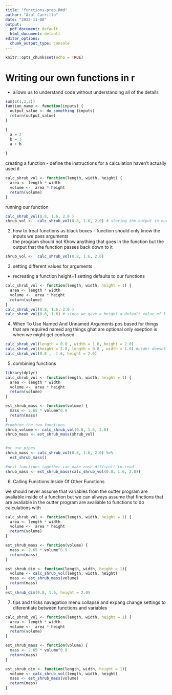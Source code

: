 ```yaml
---
title: "functions-prep.Rmd"
author: "Azul Carrillo"
date: "2022-11-08"
output:
  pdf_document: default
  html_document: default
editor_options:
  chunk_output_type: console
---
```


```r
knitr::opts_chunk$set(echo = TRUE)
```

# Writing our own functions in r

-   allows us to understand code without understanding all of the details

```r
sum(c(1,2,3))
funtion_name <- function(inputs) {
  output_value <- do_something (inputs)
  return(output_value)
}

{
  a = 2 
  b = 3 
  a + b 
  
}

```

creating a function - define the instructions for a calculation haven't actually used it

```r
calc_shrub_vol <- function(length, width, height) {
  area <- length * width 
  volume <-  area * height 
  return(volume)
}

```

running our function

```r
calc_shrub_vol(0.8, 1.6, 2.0 )
shrub_vol <-  calc_shrub_vol(0.8, 1.6, 2.0) # storing the output in our function so that we can use it later 
```

2.  how to treat functions as black boxes - function should only know the inputs we pass arguments\
    the program should not Khow anything that goes in the function but the output that the function passes back down to it

```r
shrub_vol <-  calc_shrub_vol(0.8, 1.6, 2.0)
```
3. setting different values for arguments 
- recreating a function height=1
setting defaults to our functions 
```r
calc_shrub_vol <- function(length, width, height = 1) {
  area <- length * width 
  volume <-  area * height 
  return(volume)
}
calc_shrub_vol(0.8, 1.6, 2.0 )
calc_shrub_vol(0.8, 1.6) # since we gave a height a default value of 1 when the height is not specifyed itll be a value of 1

```
4. When To Use Named And Unnamed Arguments
pos based for things that are required 
named arg things ghat are optional 
only exeption is when we might get confused 
```r
calc_shrub_vol(length = 0.8 , width = 1.6, height = 2.0)
calc_shrub_vol(height = 2.0, length = 0.8 , width = 1.6) #order doesnt matter when named 
calc_shrub_vol(0.8 ,  1.6, height = 2.0)
```

5. combining functions 

```r
library(dplyr)
calc_shrub_vol <- function(length, width, height = 1) {
  area <- length * width 
  volume <-  area * height 
  return(volume)
}

est_shrub_mass <- function(volume) {
  mass <- 2.65 * volume^0.9 
  return(mass)
}
#combine the two functions 
shrub_volume <- calc_shrub_vol(0.8, 1.6, 2.0)
shrub_mass <- est_shrub_mass(shrub_vol)


#or use pipes 
shrub_mass <- calc_shrub_vol(0.8, 1.6, 2.0) %>%
  est_shrub_mass()

#nest functions together can make cose difficult to read 
shrub_mass <- est_shrub_mass(calc_shrub_vol(0.8, 1.6, 2.0))
```
6. Calling Functions Inside Of Other Functions

we should never assume that variables from the outter program are avaliable inside of a function but we can allways assume that finctions that are avaliable in the outter program are avaliable to functions to do calculations with 
```r
calc_shrub_vol <- function(length, width, height = 1) {
  area <- length * width 
  volume <-  area * height 
  return(volume)
}

est_shrub_mass <- function(volume) {
  mass <- 2.65 * volume^0.9 
  return(mass)
}

est_shrub_dim <- function(length, width, height = 1){
  volume <- calc_shrub_vol(length, width, height)
  mass <- est_shrub_mass(volume)
  return(mass)
}
est_shrub_dim(0.8, 1.6, height = 2.0)
```
7. tips and tricks 
navagation menu 
collapse and expang 
change settings to diferentiate between functions and variables 
```r
calc_shrub_vol <- function(length, width, height = 1) {
  area <- length * width 
  volume <-  area * height 
  return(volume)
}

est_shrub_mass <- function(volume) {
  mass <- 2.65 * volume^0.9 
  return(mass)
}

est_shrub_dim <- function(length, width, height = 1){
  volume <- calc_shrub_vol(length, width, height)
  mass <- est_shrub_mass(volume)
  return(mass)
}

```


